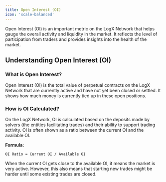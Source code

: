 ```yaml
---
title: Open Interest (OI)
icon: 'scale-balanced'
---
```


Open Interest (OI) is an important metric on the LogX Network that helps gauge the overall activity and liquidity in the market. It reflects the level of participation from traders and provides insights into the health of the market.

## **Understanding Open Interest (OI)**

### **What is Open Interest?**

Open Interest (OI) is the total value of perpetual contracts on the LogX Network that are currently active and have not yet been closed or settled. It shows how much money is currently tied up in these open positions.

### **How is OI Calculated?**

On the LogX Network, OI is calculated based on the deposits made by solvers (the entities facilitating trades) and their ability to support trading activity. OI is often shown as a ratio between the current OI and the available OI.

**Formula:**

```plaintext
OI Ratio = Current OI / Available OI
```

When the current OI gets close to the available OI, it means the market is very active. However, this also means that starting new trades might be harder until some existing trades are closed.
